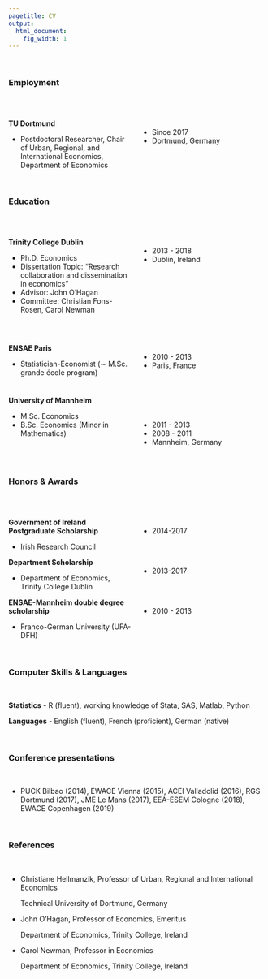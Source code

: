 ```yaml
---
pagetitle: CV
output:
  html_document:
    fig_width: 1
---
```


<br>

### Employment
   <br>
   
<style>
  .col2 {
    columns: 2 200px;         /* number of columns and width in pixels*/
    -webkit-columns: 2 200px; /* chrome, safari */
    -moz-columns: 2 200px;    /* firefox */
  }
</style>
 
 

<div class="col2">
**TU Dortmund**

 - Postdoctoral Researcher, Chair of Urban, Regional, and International Economics,
Department of Economics

<br>

  - Since 2017
  -  Dortmund, Germany
</div>

<br>


### Education
   <br>

<div class="col2">
**Trinity College Dublin**

 - Ph.D. Economics
 - Dissertation Topic: “Research collaboration and dissemination in economics”
  - Advisor: John O’Hagan
  - Committee: Christian Fons-Rosen, Carol Newman
  
<br>

  - 2013 - 2018
  - Dublin, Ireland
  
  
<br>
<br>
<br>
 </div>
 
<br>

<div class="col2">

**ENSAE Paris**

  - Statistician-Economist (∼ M.Sc. grande école program)


<br>


  - 2010 - 2013
  - Paris, France

</div>

<br>
<div class="col2">

**University of Mannheim**

  - M.Sc. Economics
  - B.Sc. Economics (Minor in Mathematics)

<br>

<br>

  - 2011 - 2013
  - 2008 - 2011
  - Mannheim, Germany

</div>

   <br>
   
### Honors & Awards
   <br>

<div class="col2">
**Government of Ireland Postgraduate Scholarship**
   
   - Irish Research Council
   
   <br>
   
   - 2014-2017
  
</div>

<div class="col2">
**Department Scholarship**
   
   - Department of Economics, Trinity College Dublin
   
   <br>
   
   - 2013-2017
  
</div>

 <div class="col2">
**ENSAE-Mannheim double degree scholarship**
   
   - Franco-German University (UFA-DFH)
   
   <br>
   
   - 2010 - 2013
  
</div>

   <br>
   
### Computer Skills & Languages
   <br>

**Statistics** 
 - R (fluent), working knowledge of Stata, SAS, Matlab, Python
  
**Languages** 
  - English (fluent), French (proficient), German (native)


<br>
     
### Conference presentations 
   <br>

  - PUCK Bilbao (2014), EWACE Vienna (2015), ACEI Valladolid (2016), RGS Dortmund (2017), JME Le Mans (2017), EEA-ESEM Cologne (2018), EWACE Copenhagen (2019)


   <br>
   
### References 
   <br>

- Christiane Hellmanzik, Professor of Urban, Regional and International Economics

  Technical University of Dortmund, Germany
  

- John O’Hagan, Professor of Economics, Emeritus

  Department of Economics, Trinity College, Ireland
  

- Carol Newman, Professor in Economics

  Department of Economics, Trinity College, Ireland
  




